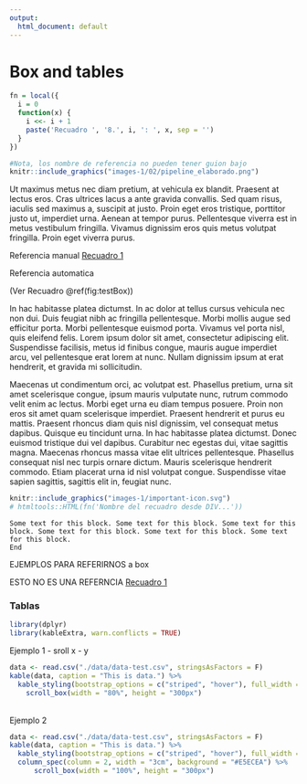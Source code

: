 ```yaml
---
output:
  html_document: default
---
```


# Box and tables

```r
fn = local({
  i = 0
  function(x) {
    i <<- i + 1
    paste('Recuadro ', '8.', i, ': ', x, sep = '')
  }
})
```



```r
#Nota, los nombre de referencia no pueden tener guion bajo
knitr::include_graphics("images-1/02/pipeline_elaborado.png")

```


Ut maximus metus nec diam pretium, at vehicula ex blandit. Praesent at lectus eros. Cras ultrices lacus a ante gravida convallis. Sed quam risus, iaculis sed maximus a, suscipit at justo. Proin eget eros tristique, porttitor justo ut, imperdiet urna. Aenean at tempor purus. Pellentesque viverra est in metus vestibulum fringilla. Vivamus dignissim eros quis metus volutpat fringilla. Proin eget viverra purus. 

Referencia manual
[Recuadro 1](#fig:testBox)

Referencia automatica


(Ver Recuadro \@ref(fig:testBox))

In hac habitasse platea dictumst. In ac dolor at tellus cursus vehicula nec non dui. Duis feugiat nibh ac fringilla pellentesque. Morbi mollis augue sed efficitur porta. Morbi pellentesque euismod porta. Vivamus vel porta nisl, quis eleifend felis. Lorem ipsum dolor sit amet, consectetur adipiscing elit. Suspendisse facilisis, metus id finibus congue, mauris augue imperdiet arcu, vel pellentesque erat lorem at nunc. Nullam dignissim ipsum at erat hendrerit, et gravida mi sollicitudin.

Maecenas ut condimentum orci, ac volutpat est. Phasellus pretium, urna sit amet scelerisque congue, ipsum mauris vulputate nunc, rutrum commodo velit enim ac lectus. Morbi eget urna eu diam tempus posuere. Proin non eros sit amet quam scelerisque imperdiet. Praesent hendrerit et purus eu mattis. Praesent rhoncus diam quis nisl dignissim, vel consequat metus dapibus. Quisque eu tincidunt urna. In hac habitasse platea dictumst. Donec euismod tristique dui vel dapibus. Curabitur nec egestas dui, vitae sagittis magna. Maecenas rhoncus massa vitae elit ultrices pellentesque. Phasellus consequat nisl nec turpis ornare dictum. Mauris scelerisque hendrerit commodo. Etiam placerat urna id nisl volutpat congue. Suspendisse vitae sapien sagittis, sagittis elit in, feugiat nunc.

```r
knitr::include_graphics("images-1/important-icon.svg")
# htmltools::HTML(fn('Nombre del recuadro desde DIV...'))
```


```block
Some text for this block. Some text for this block. Some text for this block. Some text for this block. Some text for this block. Some text for this block.
End
```

EJEMPLOS PARA REFERIRNOS a box





ESTO NO ES UNA REFERNCIA
[Recuadro 1](#fig:testBox)

### Tablas

```r
library(dplyr)
library(kableExtra, warn.conflicts = TRUE)
```  

Ejemplo 1 - sroll x - y

```r
data <- read.csv("./data/data-test.csv", stringsAsFactors = F)
kable(data, caption = "This is data.") %>%
  kable_styling(bootstrap_options = c("striped", "hover"), full_width = T, font_size = 16) %>%
    scroll_box(width = "80%", height = "300px")
```

<br>
Ejemplo 2

```r
data <- read.csv("./data/data-test.csv", stringsAsFactors = F)
kable(data, caption = "This is data.") %>%
  kable_styling(bootstrap_options = c("striped", "hover"), full_width = T, font_size = 16) %>%
  column_spec(column = 2, width = "3cm", background = "#E5ECEA") %>%
      scroll_box(width = "100%", height = "300px")
```
